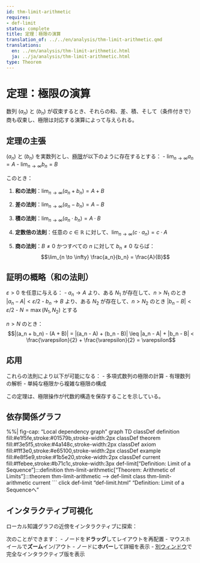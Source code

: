 ```yaml
---
id: thm-limit-arithmetic
requires:
- def-limit
status: complete
title: 定理：極限の演算
translation_of: ../../en/analysis/thm-limit-arithmetic.qmd
translations:
  en: ../en/analysis/thm-limit-arithmetic.html
  ja: ../ja/analysis/thm-limit-arithmetic.html
type: Theorem
---
```


# 定理：極限の演算 {#thm-limit-arithmetic}

数列 $(a_n)$ と $(b_n)$ が収束するとき、それらの和、差、積、そして（条件付きで）商も収束し、極限は対応する演算によって与えられる。

## 定理の主張

$(a_n)$ と $(b_n)$ を実数列とし、[極限](def-limit.qmd)が以下のように存在するとする：
- $\lim_{n \to \infty} a_n = A$
- $\lim_{n \to \infty} b_n = B$

このとき：

1. **和の法則**：$\lim_{n \to \infty} (a_n + b_n) = A + B$

2. **差の法則**：$\lim_{n \to \infty} (a_n - b_n) = A - B$

3. **積の法則**：$\lim_{n \to \infty} (a_n \cdot b_n) = A \cdot B$

4. **定数倍の法則**：任意の $c \in \mathbb{R}$ に対して、$\lim_{n \to \infty} (c \cdot a_n) = c \cdot A$

5. **商の法則**：$B \neq 0$ かつすべての $n$ に対して $b_n \neq 0$ ならば：
   $$\lim_{n \to \infty} \frac{a_n}{b_n} = \frac{A}{B}$$

## 証明の概略（和の法則）

$\varepsilon > 0$ を任意に与える：
- $a_n \to A$ より、ある $N_1$ が存在して、$n > N_1$ のとき $|a_n - A| < \varepsilon/2$
- $b_n \to B$ より、ある $N_2$ が存在して、$n > N_2$ のとき $|b_n - B| < \varepsilon/2$
- $N = \max(N_1, N_2)$ とする

$n > N$ のとき：
$$|(a_n + b_n) - (A + B)| = |(a_n - A) + (b_n - B)| \leq |a_n - A| + |b_n - B| < \frac{\varepsilon}{2} + \frac{\varepsilon}{2} = \varepsilon$$

## 応用

これらの法則により以下が可能になる：
- 多項式数列の極限の計算
- 有理数列の解析
- 単純な極限から複雑な極限の構成

この定理は、極限操作が代数的構造を保存することを示している。

## 依存関係グラフ

%%| fig-cap: "Local dependency graph"
graph TD
    classDef definition fill:#e1f5fe,stroke:#01579b,stroke-width:2px
    classDef theorem fill:#f3e5f5,stroke:#4a148c,stroke-width:2px
    classDef axiom fill:#fff3e0,stroke:#e65100,stroke-width:2px
    classDef example fill:#e8f5e9,stroke:#1b5e20,stroke-width:2px
    classDef current fill:#ffebee,stroke:#b71c1c,stroke-width:3px
    def-limit["Definition: Limit of a Sequence"]:::definition
    thm-limit-arithmetic["Theorem: Arithmetic of Limits"]:::theorem
    thm-limit-arithmetic --> def-limit
    class thm-limit-arithmetic current
```
    click def-limit "def-limit.html" "Definition: Limit of a Sequenceへ"

## インタラクティブ可視化

ローカル知識グラフの近傍をインタラクティブに探索：

::: {.graph-viz data-id="thm-limit-arithmetic" data-width="700" data-height="500"}
:::

次のことができます：
- ノードを**ドラッグ**してレイアウトを再配置
- マウスホイールで**ズーム**イン/アウト
- ノードに**ホバー**して詳細を表示
- [別ウィンドウ](../../output/interactive/thm-limit-arithmetic.html){target="_blank"}で完全なインタラクティブ版を表示
